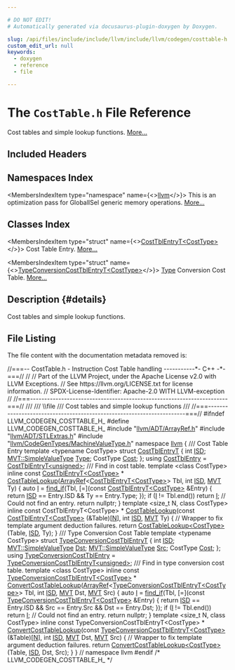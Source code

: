 ```yaml
---

# DO NOT EDIT!
# Automatically generated via docusaurus-plugin-doxygen by Doxygen.

slug: /api/files/include/include/llvm/include/llvm/codegen/costtable-h
custom_edit_url: null
keywords:
  - doxygen
  - reference
  - file

---
```





# The `CostTable.h` File Reference

<DoxygenPage pluginConfig={pluginConfig}>

Cost tables and simple lookup functions. <a href="#details">More...</a>

## Included Headers

<IncludesList>
<IncludesListItem
  filePath="llvm/ADT/ArrayRef.h"
  permalink="/docs/api/files/include/include/llvm/include/llvm/adt/arrayref-h"
  isLocal="true" />
<IncludesListItem
  filePath="llvm/ADT/STLExtras.h"
  permalink="/docs/api/files/include/include/llvm/include/llvm/adt/stlextras-h"
  isLocal="true" />
<IncludesListItem
  filePath="llvm/CodeGenTypes/MachineValueType.h"
  permalink="/docs/api/files/include/include/llvm/include/llvm/codegentypes/machinevaluetype-h"
  isLocal="true" />
</IncludesList>

## Namespaces Index

<MembersIndex>

<MembersIndexItem
  type="namespace"
  name={<><a href="/docs/api/namespaces/llvm">llvm</a></>}>
This is an optimization pass for GlobalISel generic memory operations. <a href="/docs/api/namespaces/llvm/#details">More...</a>
</MembersIndexItem>

</MembersIndex>

## Classes Index

<MembersIndex>

<MembersIndexItem
  type="struct"
  name={<><a href="/docs/api/structs/llvm/costtblentryt">CostTblEntryT&lt;CostType&gt;</a></>}>
Cost Table Entry. <a href="/docs/api/structs/llvm/costtblentryt/#details">More...</a>
</MembersIndexItem>

<MembersIndexItem
  type="struct"
  name={<><a href="/docs/api/structs/llvm/typeconversioncosttblentryt">TypeConversionCostTblEntryT&lt;CostType&gt;</a></>}>
<a href="/docs/api/classes/llvm/type">Type</a> Conversion Cost Table. <a href="/docs/api/structs/llvm/typeconversioncosttblentryt/#details">More...</a>
</MembersIndexItem>

</MembersIndex>

## Description {#details}

Cost tables and simple lookup functions.

## File Listing

The file content with the documentation metadata removed is:

<ProgramListing>

<Link id="l00001" /><CodeLine lineNumber="1"><span class="doxyHighlightComment">//===-- CostTable.h - Instruction Cost Table handling -----------&#42;- C++ -&#42;-===//</span></CodeLine>
<Link id="l00002" /><CodeLine lineNumber="2"><span class="doxyHighlightComment">//</span></CodeLine>
<Link id="l00003" /><CodeLine lineNumber="3"><span class="doxyHighlightComment">// Part of the LLVM Project, under the Apache License v2.0 with LLVM Exceptions.</span></CodeLine>
<Link id="l00004" /><CodeLine lineNumber="4"><span class="doxyHighlightComment">// See https://llvm.org/LICENSE.txt for license information.</span></CodeLine>
<Link id="l00005" /><CodeLine lineNumber="5"><span class="doxyHighlightComment">// SPDX-License-Identifier: Apache-2.0 WITH LLVM-exception</span></CodeLine>
<Link id="l00006" /><CodeLine lineNumber="6"><span class="doxyHighlightComment">//</span></CodeLine>
<Link id="l00007" /><CodeLine lineNumber="7"><span class="doxyHighlightComment">//===----------------------------------------------------------------------===//</span></CodeLine>
<Link id="l00008" /><CodeLine lineNumber="8"><span class="doxyHighlightComment">///</span></CodeLine>
<Link id="l00009" /><CodeLine lineNumber="9"><span class="doxyHighlightComment">/// \\file</span></CodeLine>
<Link id="l00010" /><CodeLine lineNumber="10"><span class="doxyHighlightComment">/// Cost tables and simple lookup functions</span></CodeLine>
<Link id="l00011" /><CodeLine lineNumber="11"><span class="doxyHighlightComment">///</span></CodeLine>
<Link id="l00012" /><CodeLine lineNumber="12"><span class="doxyHighlightComment">//===----------------------------------------------------------------------===//</span></CodeLine>
<Link id="l00013" /><CodeLine lineNumber="13"></CodeLine>
<Link id="l00014" /><CodeLine lineNumber="14"><span class="doxyHighlightPreprocessor">#ifndef LLVM&#95;CODEGEN&#95;COSTTABLE&#95;H&#95;</span></CodeLine>
<Link id="l00015" /><CodeLine lineNumber="15"><span class="doxyHighlightPreprocessor">#define LLVM&#95;CODEGEN&#95;COSTTABLE&#95;H&#95;</span></CodeLine>
<Link id="l00016" /><CodeLine lineNumber="16"></CodeLine>
<Link id="l00017" /><CodeLine lineNumber="17"><span class="doxyHighlightPreprocessor">#include &quot;<a href="/docs/api/files/include/include/llvm/include/llvm/adt/arrayref-h">llvm/ADT/ArrayRef.h</a>&quot;</span></CodeLine>
<Link id="l00018" /><CodeLine lineNumber="18"><span class="doxyHighlightPreprocessor">#include &quot;<a href="/docs/api/files/include/include/llvm/include/llvm/adt/stlextras-h">llvm/ADT/STLExtras.h</a>&quot;</span></CodeLine>
<Link id="l00019" /><CodeLine lineNumber="19"><span class="doxyHighlightPreprocessor">#include &quot;<a href="/docs/api/files/include/include/llvm/include/llvm/codegentypes/machinevaluetype-h">llvm/CodeGenTypes/MachineValueType.h</a>&quot;</span></CodeLine>
<Link id="l00020" /><CodeLine lineNumber="20"></CodeLine>
<Link id="l00021" /><CodeLine lineNumber="21"><span class="doxyHighlightKeyword">namespace </span><span class="doxyHighlight"><a href="/docs/api/namespaces/llvm">llvm</a> &#123;</span></CodeLine>
<Link id="l00022" /><CodeLine lineNumber="22"></CodeLine>
<Link id="l00023" /><CodeLine lineNumber="23"><span class="doxyHighlightComment">/// Cost Table Entry</span></CodeLine>
<Link id="l00024" /><CodeLine lineNumber="24"><span class="doxyHighlightKeyword">template</span><span class="doxyHighlight"> &lt;</span><span class="doxyHighlightKeyword">typename</span><span class="doxyHighlight"> CostType&gt;</span></CodeLine>
<Link id="l00025" /><CodeLine lineNumber="25" lineLink="/docs/api/structs/llvm/costtblentryt"><span class="doxyHighlightKeyword">struct </span><span class="doxyHighlight"><a href="/docs/api/structs/llvm/costtblentryt">CostTblEntryT</a> &#123;</span></CodeLine>
<Link id="l00026" /><CodeLine lineNumber="26" lineLink="/docs/api/structs/llvm/costtblentryt/#adeafc6ba0c6d2ad38a30f70424eecd0a"><span class="doxyHighlight">  </span><span class="doxyHighlightKeywordType">int</span><span class="doxyHighlight"> <a href="/docs/api/structs/llvm/costtblentryt/#adeafc6ba0c6d2ad38a30f70424eecd0a">ISD</a>;</span></CodeLine>
<Link id="l00027" /><CodeLine lineNumber="27" lineLink="/docs/api/structs/llvm/costtblentryt/#a4f6cb5d53258aee939e39416c17420eb"><span class="doxyHighlight">  <a href="/docs/api/classes/llvm/mvt/#a184043a6ab3a9922618b34117003e64d">MVT::SimpleValueType</a> <a href="/docs/api/structs/llvm/costtblentryt/#a4f6cb5d53258aee939e39416c17420eb">Type</a>;</span></CodeLine>
<Link id="l00028" /><CodeLine lineNumber="28" lineLink="/docs/api/structs/llvm/costtblentryt/#a97dfe5033e732b727152a31a168d04e1"><span class="doxyHighlight">  CostType <a href="/docs/api/structs/llvm/costtblentryt/#a97dfe5033e732b727152a31a168d04e1">Cost</a>;</span></CodeLine>
<Link id="l00029" /><CodeLine lineNumber="29"><span class="doxyHighlight">&#125;;</span></CodeLine>
<Link id="l00030" /><CodeLine lineNumber="30" lineLink="/docs/api/namespaces/llvm/#ab67fb380e11a28280789a20888e59bb3"><span class="doxyHighlightKeyword">using </span><span class="doxyHighlight"><a href="/docs/api/namespaces/llvm/#ab67fb380e11a28280789a20888e59bb3">CostTblEntry</a> = <a href="/docs/api/structs/llvm/costtblentryt">CostTblEntryT&lt;unsigned&gt;</a>;</span></CodeLine>
<Link id="l00031" /><CodeLine lineNumber="31"></CodeLine>
<Link id="l00032" /><CodeLine lineNumber="32"><span class="doxyHighlightComment">/// Find in cost table.</span></CodeLine>
<Link id="l00033" /><CodeLine lineNumber="33"><span class="doxyHighlightKeyword">template</span><span class="doxyHighlight"> &lt;</span><span class="doxyHighlightKeyword">class</span><span class="doxyHighlight"> CostType&gt;</span></CodeLine>
<Link id="l00034" /><CodeLine lineNumber="34"><span class="doxyHighlightKeyword">inline</span><span class="doxyHighlight"> </span><span class="doxyHighlightKeyword">const</span><span class="doxyHighlight"> <a href="/docs/api/structs/llvm/costtblentryt">CostTblEntryT&lt;CostType&gt;</a> &#42;</span></CodeLine>
<Link id="l00035" /><CodeLine lineNumber="35" lineLink="/docs/api/namespaces/llvm/#a0e9fc08ad29b9cdcf4d0bc6cf86ebf53"><span class="doxyHighlight"><a href="/docs/api/namespaces/llvm/#a0e9fc08ad29b9cdcf4d0bc6cf86ebf53">CostTableLookup</a>(<a href="/docs/api/classes/llvm/arrayref">ArrayRef</a>&lt;<a href="/docs/api/structs/llvm/costtblentryt">CostTblEntryT&lt;CostType&gt;</a>&gt; Tbl, </span><span class="doxyHighlightKeywordType">int</span><span class="doxyHighlight"> <a href="/docs/api/namespaces/llvm/isd">ISD</a>, <a href="/docs/api/classes/llvm/mvt">MVT</a> Ty) &#123;</span></CodeLine>
<Link id="l00036" /><CodeLine lineNumber="36"><span class="doxyHighlight">  </span><span class="doxyHighlightKeyword">auto</span><span class="doxyHighlight"> <a href="/docs/api/files/lib/lib/support/md5-cpp/#ac0eafdc9ee161b71e7af98af736952fd">I</a> = <a href="/docs/api/namespaces/llvm/#ac78c09ae232b2ce188ff590d51e3c268">find&#95;if</a>(Tbl, &#91;=&#93;(</span><span class="doxyHighlightKeyword">const</span><span class="doxyHighlight"> <a href="/docs/api/structs/llvm/costtblentryt">CostTblEntryT&lt;CostType&gt;</a> &amp;Entry) &#123;</span></CodeLine>
<Link id="l00037" /><CodeLine lineNumber="37"><span class="doxyHighlight">    </span><span class="doxyHighlightKeywordFlow">return</span><span class="doxyHighlight"> <a href="/docs/api/namespaces/llvm/isd">ISD</a> == Entry.ISD &amp;&amp; Ty == Entry.Type;</span></CodeLine>
<Link id="l00038" /><CodeLine lineNumber="38"><span class="doxyHighlight">  &#125;);</span></CodeLine>
<Link id="l00039" /><CodeLine lineNumber="39"><span class="doxyHighlight">  </span><span class="doxyHighlightKeywordFlow">if</span><span class="doxyHighlight"> (<a href="/docs/api/files/lib/lib/support/md5-cpp/#ac0eafdc9ee161b71e7af98af736952fd">I</a> != Tbl.end())</span></CodeLine>
<Link id="l00040" /><CodeLine lineNumber="40"><span class="doxyHighlight">    </span><span class="doxyHighlightKeywordFlow">return</span><span class="doxyHighlight"> <a href="/docs/api/files/lib/lib/support/md5-cpp/#ac0eafdc9ee161b71e7af98af736952fd">I</a>;</span></CodeLine>
<Link id="l00041" /><CodeLine lineNumber="41"></CodeLine>
<Link id="l00042" /><CodeLine lineNumber="42"><span class="doxyHighlight">  </span><span class="doxyHighlightComment">// Could not find an entry.</span></CodeLine>
<Link id="l00043" /><CodeLine lineNumber="43"><span class="doxyHighlight">  </span><span class="doxyHighlightKeywordFlow">return</span><span class="doxyHighlight"> </span><span class="doxyHighlightKeyword">nullptr</span><span class="doxyHighlight">;</span></CodeLine>
<Link id="l00044" /><CodeLine lineNumber="44"><span class="doxyHighlight">&#125;</span></CodeLine>
<Link id="l00045" /><CodeLine lineNumber="45"></CodeLine>
<Link id="l00046" /><CodeLine lineNumber="46"><span class="doxyHighlightKeyword">template</span><span class="doxyHighlight"> &lt;</span><span class="doxyHighlightKeywordType">size&#95;t</span><span class="doxyHighlight"> N, </span><span class="doxyHighlightKeyword">class</span><span class="doxyHighlight"> CostType&gt;</span></CodeLine>
<Link id="l00047" /><CodeLine lineNumber="47"><span class="doxyHighlightKeyword">inline</span><span class="doxyHighlight"> </span><span class="doxyHighlightKeyword">const</span><span class="doxyHighlight"> CostTblEntryT&lt;CostType&gt; &#42;</span></CodeLine>
<Link id="l00048" /><CodeLine lineNumber="48" lineLink="/docs/api/namespaces/llvm/#a25f22870cc19ca22bc418936b4e28e08"><span class="doxyHighlight"><a href="/docs/api/namespaces/llvm/#a0e9fc08ad29b9cdcf4d0bc6cf86ebf53">CostTableLookup</a>(</span><span class="doxyHighlightKeyword">const</span><span class="doxyHighlight"> <a href="/docs/api/structs/llvm/costtblentryt">CostTblEntryT&lt;CostType&gt;</a> (&amp;Table)&#91;<a href="/docs/api/files/lib/lib/support/regcomp-c/#a0240ac851181b84ac374872dc5434ee4">N</a>&#93;, </span><span class="doxyHighlightKeywordType">int</span><span class="doxyHighlight"> <a href="/docs/api/namespaces/llvm/isd">ISD</a>, <a href="/docs/api/classes/llvm/mvt">MVT</a> Ty) &#123;</span></CodeLine>
<Link id="l00049" /><CodeLine lineNumber="49"><span class="doxyHighlight">  </span><span class="doxyHighlightComment">// Wrapper to fix template argument deduction failures.</span></CodeLine>
<Link id="l00050" /><CodeLine lineNumber="50"><span class="doxyHighlight">  </span><span class="doxyHighlightKeywordFlow">return</span><span class="doxyHighlight"> <a href="/docs/api/namespaces/llvm/#a0e9fc08ad29b9cdcf4d0bc6cf86ebf53">CostTableLookup&lt;CostType&gt;</a>(Table, <a href="/docs/api/namespaces/llvm/isd">ISD</a>, Ty);</span></CodeLine>
<Link id="l00051" /><CodeLine lineNumber="51"><span class="doxyHighlight">&#125;</span></CodeLine>
<Link id="l00052" /><CodeLine lineNumber="52"></CodeLine>
<Link id="l00053" /><CodeLine lineNumber="53"><span class="doxyHighlightComment">/// Type Conversion Cost Table</span></CodeLine>
<Link id="l00054" /><CodeLine lineNumber="54"><span class="doxyHighlightKeyword">template</span><span class="doxyHighlight"> &lt;</span><span class="doxyHighlightKeyword">typename</span><span class="doxyHighlight"> CostType&gt;</span></CodeLine>
<Link id="l00055" /><CodeLine lineNumber="55" lineLink="/docs/api/structs/llvm/typeconversioncosttblentryt"><span class="doxyHighlightKeyword">struct </span><span class="doxyHighlight"><a href="/docs/api/structs/llvm/typeconversioncosttblentryt">TypeConversionCostTblEntryT</a> &#123;</span></CodeLine>
<Link id="l00056" /><CodeLine lineNumber="56" lineLink="/docs/api/structs/llvm/typeconversioncosttblentryt/#ac5e01a44253608bd16f18ec3a69f118c"><span class="doxyHighlight">  </span><span class="doxyHighlightKeywordType">int</span><span class="doxyHighlight"> <a href="/docs/api/structs/llvm/typeconversioncosttblentryt/#ac5e01a44253608bd16f18ec3a69f118c">ISD</a>;</span></CodeLine>
<Link id="l00057" /><CodeLine lineNumber="57" lineLink="/docs/api/structs/llvm/typeconversioncosttblentryt/#ab02d3f6c5589aae8248cf175654ead97"><span class="doxyHighlight">  <a href="/docs/api/classes/llvm/mvt/#a184043a6ab3a9922618b34117003e64d">MVT::SimpleValueType</a> <a href="/docs/api/structs/llvm/typeconversioncosttblentryt/#ab02d3f6c5589aae8248cf175654ead97">Dst</a>;</span></CodeLine>
<Link id="l00058" /><CodeLine lineNumber="58" lineLink="/docs/api/structs/llvm/typeconversioncosttblentryt/#af992848bdc512a9f4caf0c0d34ad8a2f"><span class="doxyHighlight">  <a href="/docs/api/classes/llvm/mvt/#a184043a6ab3a9922618b34117003e64d">MVT::SimpleValueType</a> <a href="/docs/api/structs/llvm/typeconversioncosttblentryt/#af992848bdc512a9f4caf0c0d34ad8a2f">Src</a>;</span></CodeLine>
<Link id="l00059" /><CodeLine lineNumber="59" lineLink="/docs/api/structs/llvm/typeconversioncosttblentryt/#ac372c716ae83c7eb87396a5e2c8dc5f8"><span class="doxyHighlight">  CostType <a href="/docs/api/structs/llvm/typeconversioncosttblentryt/#ac372c716ae83c7eb87396a5e2c8dc5f8">Cost</a>;</span></CodeLine>
<Link id="l00060" /><CodeLine lineNumber="60"><span class="doxyHighlight">&#125;;</span></CodeLine>
<Link id="l00061" /><CodeLine lineNumber="61" lineLink="/docs/api/namespaces/llvm/#a22d459b5e41e15cf4749a550999fb17e"><span class="doxyHighlightKeyword">using </span><span class="doxyHighlight"><a href="/docs/api/namespaces/llvm/#a22d459b5e41e15cf4749a550999fb17e">TypeConversionCostTblEntry</a> = <a href="/docs/api/structs/llvm/typeconversioncosttblentryt">TypeConversionCostTblEntryT&lt;unsigned&gt;</a>;</span></CodeLine>
<Link id="l00062" /><CodeLine lineNumber="62"></CodeLine>
<Link id="l00063" /><CodeLine lineNumber="63"><span class="doxyHighlightComment">/// Find in type conversion cost table.</span></CodeLine>
<Link id="l00064" /><CodeLine lineNumber="64"><span class="doxyHighlightKeyword">template</span><span class="doxyHighlight"> &lt;</span><span class="doxyHighlightKeyword">class</span><span class="doxyHighlight"> CostType&gt;</span></CodeLine>
<Link id="l00065" /><CodeLine lineNumber="65"><span class="doxyHighlightKeyword">inline</span><span class="doxyHighlight"> </span><span class="doxyHighlightKeyword">const</span><span class="doxyHighlight"> <a href="/docs/api/structs/llvm/typeconversioncosttblentryt">TypeConversionCostTblEntryT&lt;CostType&gt;</a> &#42;</span></CodeLine>
<Link id="l00066" /><CodeLine lineNumber="66" lineLink="/docs/api/namespaces/llvm/#afa7713ec60e272a2e478a03eecc40bcd"><span class="doxyHighlight"><a href="/docs/api/namespaces/llvm/#afa7713ec60e272a2e478a03eecc40bcd">ConvertCostTableLookup</a>(<a href="/docs/api/classes/llvm/arrayref">ArrayRef</a>&lt;<a href="/docs/api/structs/llvm/typeconversioncosttblentryt">TypeConversionCostTblEntryT&lt;CostType&gt;</a>&gt; Tbl,</span></CodeLine>
<Link id="l00067" /><CodeLine lineNumber="67"><span class="doxyHighlight">                       </span><span class="doxyHighlightKeywordType">int</span><span class="doxyHighlight"> <a href="/docs/api/namespaces/llvm/isd">ISD</a>, <a href="/docs/api/classes/llvm/mvt">MVT</a> Dst, <a href="/docs/api/classes/llvm/mvt">MVT</a> Src) &#123;</span></CodeLine>
<Link id="l00068" /><CodeLine lineNumber="68"><span class="doxyHighlight">  </span><span class="doxyHighlightKeyword">auto</span><span class="doxyHighlight"> <a href="/docs/api/files/lib/lib/support/md5-cpp/#ac0eafdc9ee161b71e7af98af736952fd">I</a> =</span></CodeLine>
<Link id="l00069" /><CodeLine lineNumber="69"><span class="doxyHighlight">      <a href="/docs/api/namespaces/llvm/#ac78c09ae232b2ce188ff590d51e3c268">find&#95;if</a>(Tbl, &#91;=&#93;(</span><span class="doxyHighlightKeyword">const</span><span class="doxyHighlight"> <a href="/docs/api/structs/llvm/typeconversioncosttblentryt">TypeConversionCostTblEntryT&lt;CostType&gt;</a> &amp;Entry) &#123;</span></CodeLine>
<Link id="l00070" /><CodeLine lineNumber="70"><span class="doxyHighlight">        </span><span class="doxyHighlightKeywordFlow">return</span><span class="doxyHighlight"> <a href="/docs/api/namespaces/llvm/isd">ISD</a> == Entry.ISD &amp;&amp; Src == Entry.Src &amp;&amp; Dst == Entry.Dst;</span></CodeLine>
<Link id="l00071" /><CodeLine lineNumber="71"><span class="doxyHighlight">      &#125;);</span></CodeLine>
<Link id="l00072" /><CodeLine lineNumber="72"><span class="doxyHighlight">  </span><span class="doxyHighlightKeywordFlow">if</span><span class="doxyHighlight"> (<a href="/docs/api/files/lib/lib/support/md5-cpp/#ac0eafdc9ee161b71e7af98af736952fd">I</a> != Tbl.end())</span></CodeLine>
<Link id="l00073" /><CodeLine lineNumber="73"><span class="doxyHighlight">    </span><span class="doxyHighlightKeywordFlow">return</span><span class="doxyHighlight"> <a href="/docs/api/files/lib/lib/support/md5-cpp/#ac0eafdc9ee161b71e7af98af736952fd">I</a>;</span></CodeLine>
<Link id="l00074" /><CodeLine lineNumber="74"></CodeLine>
<Link id="l00075" /><CodeLine lineNumber="75"><span class="doxyHighlight">  </span><span class="doxyHighlightComment">// Could not find an entry.</span></CodeLine>
<Link id="l00076" /><CodeLine lineNumber="76"><span class="doxyHighlight">  </span><span class="doxyHighlightKeywordFlow">return</span><span class="doxyHighlight"> </span><span class="doxyHighlightKeyword">nullptr</span><span class="doxyHighlight">;</span></CodeLine>
<Link id="l00077" /><CodeLine lineNumber="77"><span class="doxyHighlight">&#125;</span></CodeLine>
<Link id="l00078" /><CodeLine lineNumber="78"></CodeLine>
<Link id="l00079" /><CodeLine lineNumber="79"><span class="doxyHighlightKeyword">template</span><span class="doxyHighlight"> &lt;</span><span class="doxyHighlightKeywordType">size&#95;t</span><span class="doxyHighlight"> N, </span><span class="doxyHighlightKeyword">class</span><span class="doxyHighlight"> CostType&gt;</span></CodeLine>
<Link id="l00080" /><CodeLine lineNumber="80"><span class="doxyHighlightKeyword">inline</span><span class="doxyHighlight"> </span><span class="doxyHighlightKeyword">const</span><span class="doxyHighlight"> TypeConversionCostTblEntryT&lt;CostType&gt; &#42;</span></CodeLine>
<Link id="l00081" /><CodeLine lineNumber="81" lineLink="/docs/api/namespaces/llvm/#a89bc5d532d800b9af260bf5543415366"><span class="doxyHighlight"><a href="/docs/api/namespaces/llvm/#afa7713ec60e272a2e478a03eecc40bcd">ConvertCostTableLookup</a>(</span><span class="doxyHighlightKeyword">const</span><span class="doxyHighlight"> <a href="/docs/api/structs/llvm/typeconversioncosttblentryt">TypeConversionCostTblEntryT&lt;CostType&gt;</a> (&amp;Table)&#91;<a href="/docs/api/files/lib/lib/support/regcomp-c/#a0240ac851181b84ac374872dc5434ee4">N</a>&#93;,</span></CodeLine>
<Link id="l00082" /><CodeLine lineNumber="82"><span class="doxyHighlight">                       </span><span class="doxyHighlightKeywordType">int</span><span class="doxyHighlight"> <a href="/docs/api/namespaces/llvm/isd">ISD</a>, <a href="/docs/api/classes/llvm/mvt">MVT</a> Dst, <a href="/docs/api/classes/llvm/mvt">MVT</a> Src) &#123;</span></CodeLine>
<Link id="l00083" /><CodeLine lineNumber="83"><span class="doxyHighlight">  </span><span class="doxyHighlightComment">// Wrapper to fix template argument deduction failures.</span></CodeLine>
<Link id="l00084" /><CodeLine lineNumber="84"><span class="doxyHighlight">  </span><span class="doxyHighlightKeywordFlow">return</span><span class="doxyHighlight"> <a href="/docs/api/namespaces/llvm/#afa7713ec60e272a2e478a03eecc40bcd">ConvertCostTableLookup&lt;CostType&gt;</a>(Table, <a href="/docs/api/namespaces/llvm/isd">ISD</a>, Dst, Src);</span></CodeLine>
<Link id="l00085" /><CodeLine lineNumber="85"><span class="doxyHighlight">&#125;</span></CodeLine>
<Link id="l00086" /><CodeLine lineNumber="86"></CodeLine>
<Link id="l00087" /><CodeLine lineNumber="87"><span class="doxyHighlight">&#125; </span><span class="doxyHighlightComment">// namespace llvm</span></CodeLine>
<Link id="l00088" /><CodeLine lineNumber="88"></CodeLine>
<Link id="l00089" /><CodeLine lineNumber="89"><span class="doxyHighlightPreprocessor">#endif </span><span class="doxyHighlightComment">/&#42; LLVM&#95;CODEGEN&#95;COSTTABLE&#95;H&#95; &#42;/</span></CodeLine>

</ProgramListing>


</DoxygenPage>
